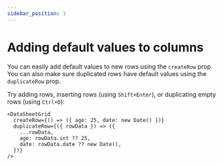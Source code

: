 ```yaml
---
sidebar_position: 1
---
```


# Adding default values to columns

You can easily add default values to new rows using the `createRow` prop. You can also make sure duplicated rows
have default values using the `duplicateRow` prop.

Try adding rows, inserting rows (using `Shift+Enter`), or duplicating empty rows (using `Ctrl+D`):
<DefaultValues />

```tsx
<DataSheetGrid
  createRow={() => ({ age: 25, date: new Date() })}
  duplicateRow={({ rowData }) => ({
    ...rowData,
    age: rowData.int ?? 25,
    date: rowData.date ?? new Date(),
  })}
/>
```
